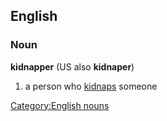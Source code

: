 ==English==
===Noun===
'''kidnapper''' (US also '''kidnaper''')
#a person who [[kidnap]]s someone
[[Category:English nouns]]